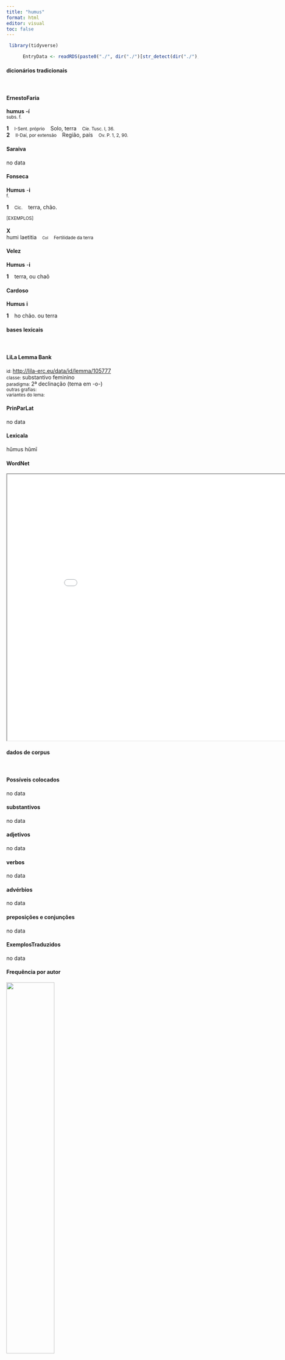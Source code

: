 ```yaml
---
title: "humus"
format: html
editor: visual
toc: false
---
```



```r
 library(tidyverse) 

      EntryData <- readRDS(paste0("./", dir("./")[str_detect(dir("./"), "_xx104-117-109-117-115xx_.rds")]))

```


#### dicionários tradicionais

&emsp;




::: panel-tabset

#### ErnestoFaria

<b>humus</b> <b>-í</b> <br> <small>subs. f.</small> <br> <small></small>   <p> <b>1</b> &ensp; <small>I-Sent. próprio</small> &ensp; Solo, terra &ensp; <small>Cíe. Tusc. I, 36.</small> <br> <b>2</b> &ensp; <small>II-Daí, por extensão</small> &ensp; Região, país &ensp; <small>Ov. P. 1, 2, 90.</small> </p>




#### Saraiva

no data




#### Fonseca

<b>Humus</b> -<b>i</b> <br> <small>f.</small>   <p> <b>1</b> &ensp; <small>Cic.</small> &ensp; terra, chão. </p>   <p><small>[EXEMPLOS]</small><br> <br><b>X</b><br>humi laetitia &ensp; <small><small>Col</small></small> &ensp; <small>Fertilidade da terra</small> </p>




#### Velez

<b>Humus</b> -<b>i</b>   <p> <b>1</b> &ensp; terra, ou chaõ </p>




#### Cardoso

<b>Humus</b> <b>i</b>   <p> <b>1</b> &ensp; ho chão. ou terra </p>


:::



#### bases lexicais

&emsp;






::: panel-tabset

#### LiLa Lemma Bank

<small> id: </small> <a href=' http://lila-erc.eu/data/id/lemma/105777 ' target="_blank"> http://lila-erc.eu/data/id/lemma/105777 </a> <br>
<small> classe: </small> substantivo feminino   <br>
<small> paradigma: </small> 2ª declinação (tema em -o-) <br>
<small> outras grafias: </small>  <br>
<small> variantes do lema: </small>  <br>





#### PrinParLat

no data




#### Lexicala

hŭmus 
 hŭmī




#### WordNet

<iframe width='900' height='700' src='Media/Tree__xx104-117-109-117-115xx__sem_type_lexemes_pt.html'>

</iframe>


:::



#### dados de corpus

&emsp;




::: panel-tabset

#### Possíveis colocados

no data




#### substantivos

no data




#### adjetivos

no data




#### verbos

no data




#### advérbios

no data




#### preposições e conjunções

no data


:::



::: panel-tabset

#### ExemplosTraduzidos

no data




#### Frequência por autor

![](./Media/barchart__xx104-117-109-117-115xx__lemma_BY_author_Frequencies.webp){width=50% fig-alt='This charts plots the frequency of lemma by author_Frequencies. The Ovidius subcorpus registers the highest normalized frequency, with the value of 6.86 and an absolute frequency of 4. The Ovidius subcorpus follows, with a normalized frequency of 6.86 and an absolute frequency of 4. the subcorpus with the least normalized frequency is Caesar with the normalized value of 0 and an absolute freqeuncy of 0. here are all the values: subcorpus: Caesar ; normalized frequency: 0 ; absolute frequency: 0. subcorpus: Cicero ; normalized frequency: 2 ; absolute frequency: 0.124591961326655. subcorpus: Horatius ; normalized frequency: 0 ; absolute frequency: 0. subcorpus: Ovidius ; normalized frequency: 4 ; absolute frequency: 6.86341798215511. subcorpus: Phaedrus ; normalized frequency: 2 ; absolute frequency: 3.0362835888872. subcorpus: Sallustius ; normalized frequency: 1 ; absolute frequency: 0.927557740469344. subcorpus: Seneca ; normalized frequency: 4 ; absolute frequency: 0.746533286052892. subcorpus: Suetonius ; normalized frequency: 0 ; absolute frequency: 0. subcorpus: Tacitus ; normalized frequency: 0 ; absolute frequency: 0. subcorpus: Vergilius ; normalized frequency: 1 ; absolute frequency: 1.93050193050193. subcorpus: Hieronymus ; normalized frequency: 0 ; absolute frequency: 0'}




#### Frequência por gênero

![](./Media/barchart__xx104-117-109-117-115xx__lemma_BY_genre_Frequencies.webp){width=50% fig-alt='This charts plots the frequency of lemma by genre_Frequencies. The Poesia.didática subcorpus registers the highest normalized frequency, with the value of 3.39 and an absolute frequency of 4. The Poesia.trágica subcorpus follows, with a normalized frequency of 0.87 and an absolute frequency of 1. the subcorpus with the least normalized frequency is Prosa.epistolográfica with the normalized value of 0 and an absolute freqeuncy of 0. here are all the values: subcorpus: Prosa.histórica ; normalized frequency: 1 ; absolute frequency: 0.243433384454344. subcorpus: Prosa.filosófica ; normalized frequency: 4 ; absolute frequency: 0.658967727055567. subcorpus: Prosa.oratória ; normalized frequency: 1 ; absolute frequency: 0.0960125968527071. subcorpus: Prosa.epistolográfica ; normalized frequency: 0 ; absolute frequency: 0. subcorpus: Poesia.lírica ; normalized frequency: 2 ; absolute frequency: 1.68251030537562. subcorpus: Poesia.didática ; normalized frequency: 4 ; absolute frequency: 3.39299346848757. subcorpus: Poesia.trágica ; normalized frequency: 1 ; absolute frequency: 0.868658790826963. subcorpus: Poesia.épica ; normalized frequency: 1 ; absolute frequency: 1.93050193050193. subcorpus: Prosa.ficcional ; normalized frequency: 0 ; absolute frequency: 0'}




#### Frequência por século

![](./Media/barchart__xx104-117-109-117-115xx__lemma_BY_period_Frequencies.webp){width=50% fig-alt='This charts plots the frequency of lemma by period_Frequencies. The I.d.C. subcorpus registers the highest normalized frequency, with the value of 1.22 and an absolute frequency of 8. The I.a.C. subcorpus follows, with a normalized frequency of 0.28 and an absolute frequency of 6. the subcorpus with the least normalized frequency is II.d.C. with the normalized value of 0 and an absolute freqeuncy of 0. here are all the values: subcorpus: I.a.C. ; normalized frequency: 6 ; absolute frequency: 0.279264603211543. subcorpus: I.d.C. ; normalized frequency: 8 ; absolute frequency: 1.2238029677222. subcorpus: II.d.C. ; normalized frequency: 0 ; absolute frequency: 0. subcorpus: IV.d.C. ; normalized frequency: 0 ; absolute frequency: 0'}


:::

